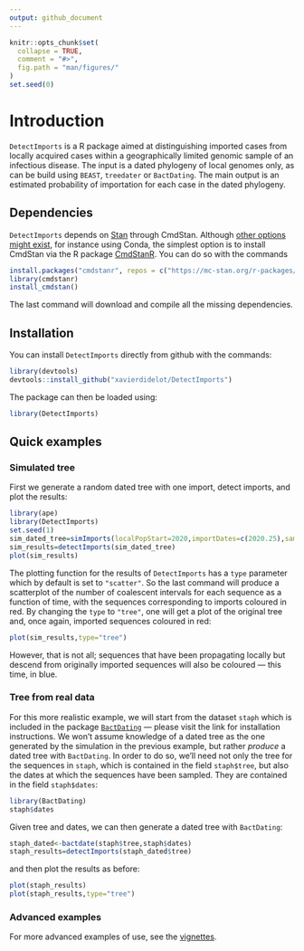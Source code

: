 ```yaml
---
output: github_document
---
```


<!-- README.md is generated from README.Rmd. Please edit that file -->

```r
knitr::opts_chunk$set(
  collapse = TRUE,
  comment = "#>",
  fig.path = "man/figures/"
)
set.seed(0)
```

# Introduction

`DetectImports` is a R package aimed at distinguishing imported cases from locally acquired cases within a geographically limited genomic sample of an infectious disease. The input is a dated phylogeny of local genomes only, as can be build using `BEAST`, `treedater` or `BactDating`. The main output is an estimated probability of importation for each case in the dated phylogeny.

## Dependencies

`DetectImports` depends on [Stan](https://mc-stan.org/) through CmdStan. Although [other options might exist](https://mc-stan.org/docs/cmdstan-guide/cmdstan-installation.html), for instance using Conda, the simplest option is to install CmdStan via the R package [CmdStanR](https://mc-stan.org/cmdstanr/). You can do so with the commands
```r
install.packages("cmdstanr", repos = c("https://mc-stan.org/r-packages/", getOption("repos")))
library(cmdstanr)
install_cmdstan()
```
The last command will download and compile all the missing dependencies.

## Installation

You can install `DetectImports` directly from github with the commands:

```r
library(devtools)
devtools::install_github("xavierdidelot/DetectImports")
```

The package can then be loaded using:
```r
library(DetectImports)
```

## Quick examples

### Simulated tree

First we generate a random dated tree with one import, detect imports, and plot the results:

```r
library(ape)
library(DetectImports)
set.seed(1)
sim_dated_tree=simImports(localPopStart=2020,importDates=c(2020.25),samplingStartDate=2020,samplingEndDate=2021,samplingNumber=500,globalNeg=0.01)
sim_results=detectImports(sim_dated_tree)
plot(sim_results)
```

The plotting function for the results of `DetectImports` has a `type` parameter which by default is set to `"scatter"`. So the last command will produce a scatterplot of the number of coalescent intervals for each sequence as a function of time, with the sequences corresponding to imports coloured in red. By changing the `type` to `"tree"`, one will get a plot of the original tree and, once again, imported sequences coloured in red:

```r
plot(sim_results,type="tree")
```

However, that is not all; sequences that have been propagating locally but descend from originally imported sequences will also be coloured &mdash; this time, in blue.


### Tree from real data

For this more realistic example, we will start from the dataset `staph` which is included in the package [`BactDating`](https://github.com/xavierdidelot/BactDating) &mdash; please visit the link for installation instructions. We won't assume knowledge of a dated tree as the one generated by the simulation in the previous example, but rather *produce* a dated tree with `BactDating`. In order to do so, we'll need not only the tree for the sequences in `staph`, which is contained in the field `staph$tree`, but also the dates at which the sequences have been sampled. They are contained in the field `staph$dates`:

```r
library(BactDating)
staph$dates
```

Given tree and dates, we can then generate a dated tree with `BactDating`:

```r
staph_dated<-bactdate(staph$tree,staph$dates)
staph_results=detectImports(staph_dated$tree)
```

and then plot the results as before:
```r
plot(staph_results)
plot(staph_results,type="tree")
```

### Advanced examples

For more advanced examples of use, see the [vignettes](https://github.com/xavierdidelot/DetectImports/vignettes).

